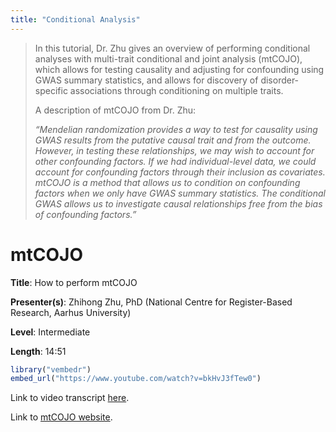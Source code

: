 ```yaml
---
title: "Conditional Analysis"
---
```


> In this tutorial, Dr. Zhu gives an overview of performing conditional analyses with multi-trait conditional and joint analysis (mtCOJO), which allows for testing causality and adjusting for confounding using GWAS summary statistics, and allows for discovery of disorder-specific associations through conditioning on multiple traits.
>
> A description of mtCOJO from Dr. Zhu:
>
> *"Mendelian randomization provides a way to test for causality using GWAS results from the putative causal trait and from the outcome. However, in testing these relationships, we may wish to account for other confounding factors. If we had individual-level data, we could account for confounding factors through their inclusion as covariates. mtCOJO is a method that allows us to condition on confounding factors when we only have GWAS summary statistics. The conditional GWAS allows us to investigate causal relationships free from the bias of confounding factors."*

# mtCOJO

**Title**: How to perform mtCOJO

**Presenter(s)**: Zhihong Zhu, PhD (National Centre for Register-Based Research, Aarhus University)

**Level**: Intermediate

**Length**: 14:51

```r
library("vembedr")
embed_url("https://www.youtube.com/watch?v=bkHvJ3fTew0")
```

Link to video transcript [here](software_conditional_transcript.qmd#sec-video1).

Link to [mtCOJO website](https://yanglab.westlake.edu.cn/software/gcta/#mtCOJO).
